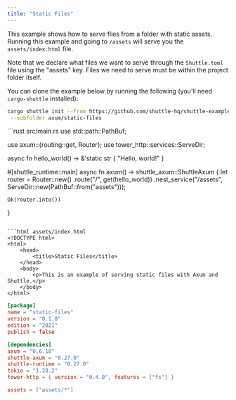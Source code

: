 ---
title: "Static Files"
---

This example shows how to serve files from a folder with static assets.
Running this example and going to `/assets` will serve you the `assets/index.html` file.

Note that we declare what files we want to serve through the `Shuttle.toml` file using the "assets" key.
Files we need to serve must be within the project folder itself. 

You can clone the example below by running the following (you'll need `cargo-shuttle` installed):
```bash
cargo shuttle init --from https://github.com/shuttle-hq/shuttle-examples.git \
 --subfolder axum/static-files
```

<CodeGroup>
```rust src/main.rs
use std::path::PathBuf;

use axum::{routing::get, Router};
use tower_http::services::ServeDir;

async fn hello_world() -> &'static str {
    "Hello, world!"
}

#[shuttle_runtime::main]
async fn axum() -> shuttle_axum::ShuttleAxum {
    let router = Router::new()
        .route("/", get(hello_world))
        .nest_service("/assets", ServeDir::new(PathBuf::from("assets")));

    Ok(router.into())
}
```

```html assets/index.html
<!DOCTYPE html>
<html>
    <head>
        <title>Static Files</title>
    </head>
    <body>
        <p>This is an example of serving static files with Axum and Shuttle.</p>
    </body>
</html>
```

```toml Cargo.toml
[package]
name = "static-files"
version = "0.1.0"
edition = "2021"
publish = false

[dependencies]
axum = "0.6.18"
shuttle-axum = "0.27.0"
shuttle-runtime = "0.27.0"
tokio = "1.28.2"
tower-http = { version = "0.4.0", features = ["fs"] }
```

```toml Shuttle.toml
assets = ["assets/*"]
```
</CodeGroup>
